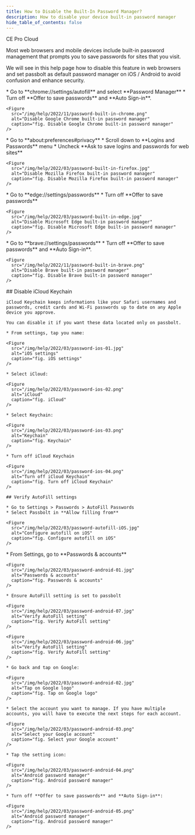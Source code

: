 ```yaml
---
title: How to Disable the Built-In Password Manager?
description: How to disable your device built-in password manager
hide_table_of_contents: false
---
```



<div style={{display: "flex", gap: "1rem"}}>
  <Chips link="https://www.passbolt.com/ce/docker" isUnderMainTitle={true}>CE</Chips>
  <Chips link="https://www.passbolt.com/pricing/pro" isUnderMainTitle={true}>Pro</Chips>
  <Chips link="https://www.passbolt.com/pricing/cloud" isUnderMainTitle={true}>Cloud</Chips>
</div>

Most web browsers and mobile devices include built-in password management that prompts you to save passwords for sites that you visit.

We will see in this help page how to disable this feature in web browsers and set passbolt as default password manager on iOS / Android to avoid confusion and enhance security.

<Tabs>
  <TabItem value="chrome" label="Google Chrome" default>
    * Go to **chrome://settings/autofill** and select **Password Manager**
    * Turn off **Offer to save passwords** and **Auto Sign-in**.

    <Figure
      src="/img/help/2022/11/password-built-in-chrome.png"
      alt="Disable Google Chrome built-in password manager"
      caption="fig. Disable Google Chrome built-in password manager"
    />

  </TabItem>

  <TabItem value="firefox" label="Mozilla Firefox">
    * Go to **about:preferences#privacy**
    * Scroll down to **Logins and Passwords** menu
    * Uncheck **Ask to save logins and passwords for web sites**

    <Figure
      src="/img/help/2022/03/password-built-in-firefox.jpg"
      alt="Disable Mozilla Firefox built-in password manager"
      caption="fig. Disable Mozilla Firefox built-in password manager"
    />
  </TabItem>

  <TabItem value="edge" label="Microsoft Edge">
    * Go to **edge://settings/passwords**
    * Turn off **Offer to save passwords**

    <Figure
      src="/img/help/2022/03/password-built-in-edge.jpg"
      alt="Disable Microsoft Edge built-in password manager"
      caption="fig. Disable Microsoft Edge built-in password manager"
    />
  </TabItem>

  <TabItem value="brave" label="Brave">
    * Go to **brave://settings/passwords**
    * Turn off **Offer to save passwords** and **Auto Sign-in**.

    <Figure
      src="/img/help/2022/11/password-built-in-brave.png"
      alt="Disable Brave built-in password manager"
      caption="fig. Disable Brave built-in password manager"
    />
  </TabItem>

  <TabItem value="ios" label="iOS">
    ## Disable iCloud Keychain

    iCloud Keychain keeps informations like your Safari usernames and passwords, credit cards and Wi-Fi passwords up to date on any Apple device you approve.

    You can disable it if you want these data located only on passbolt.

    * From settings, tap you name:

    <Figure
      src="/img/help/2022/03/password-ios-01.jpg"
      alt="iOS settings"
      caption="fig. iOS settings"
    />

    * Select iCloud:

    <Figure
      src="/img/help/2022/03/password-ios-02.png"
      alt="iCloud"
      caption="fig. iCloud"
    />

    * Select Keychain:

    <Figure
      src="/img/help/2022/03/password-ios-03.png"
      alt="Keychain"
      caption="fig. Keychain"
    />

    * Turn off iCloud Keychain

    <Figure
      src="/img/help/2022/03/password-ios-04.png"
      alt="Turn off iCloud Keychain"
      caption="fig. Turn off iCloud Keychain"
    />

    ## Verify AutoFill settings

    * Go to Settings > Passwords > AutoFill Passwords
    * Select Passbolt in **Allow filling from**

    <Figure
      src="/img/help/2022/03/password-autofill-iOS.jpg"
      alt="Configure autofill on iOS"
      caption="fig. Configure autofill on iOS"
    />
  </TabItem>

  <TabItem value="android" label="Android">
    * From Settings, go to **Passwords & accounts**

    <Figure
      src="/img/help/2022/03/password-android-01.jpg"
      alt="Passwords & accounts"
      caption="fig. Passwords & accounts"
    />

    * Ensure AutoFill setting is set to passbolt

    <Figure
      src="/img/help/2022/03/password-android-07.jpg"
      alt="Verify AutoFill setting"
      caption="fig. Verify AutoFill setting"
    />

    <Figure
      src="/img/help/2022/03/password-android-06.jpg"
      alt="Verify AutoFill setting"
      caption="fig. Verify AutoFill setting"
    />

    * Go back and tap on Google:

    <Figure
      src="/img/help/2022/03/password-android-02.jpg"
      alt="Tap on Google logo"
      caption="fig. Tap on Google logo"
    />

    * Select the account you want to manage. If you have multiple accounts, you will have to execute the next steps for each account.

    <Figure
      src="/img/help/2022/03/password-android-03.png"
      alt="Select your Google account"
      caption="fig. Select your Google account"
    />

    * Tap the setting icon:

    <Figure
      src="/img/help/2022/03/password-android-04.png"
      alt="Android password manager"
      caption="fig. Android password manager"
    />

    * Turn off **Offer to save passwords** and **Auto Sign-in**:

    <Figure
      src="/img/help/2022/03/password-android-05.png"
      alt="Android password manager"
      caption="fig. Android password manager"
    />
  </TabItem>
</Tabs>

